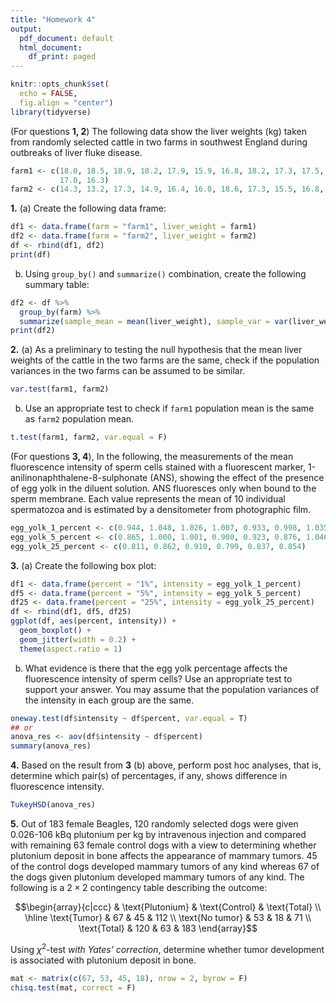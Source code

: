 ```yaml
---
title: "Homework 4"
output:
  pdf_document: default
  html_document:
    df_print: paged
---
```


```r
knitr::opts_chunk$set(
  echo = FALSE,
  fig.align = "center")
library(tidyverse)
```

\bigskip

(For questions **1, 2**) The following data show the liver weights (kg) taken from randomly selected cattle in two farms in southwest England during outbreaks of liver fluke disease.

```r
farm1 <- c(18.0, 18.5, 18.9, 18.2, 17.9, 15.9, 16.8, 18.2, 17.3, 17.5, 17.7, 17.8, 17.1,
           17.0, 16.3)
farm2 <- c(14.3, 13.2, 17.3, 14.9, 16.4, 16.0, 18.6, 17.3, 15.5, 16.8, 15.7, 18.0, 15.2)
```

**1.** (a) Create the following data frame:

```r
df1 <- data.frame(farm = "farm1", liver_weight = farm1)
df2 <- data.frame(farm = "farm2", liver_weight = farm2)
df <- rbind(df1, df2)
print(df)
```

(b) Using `group_by()` and `summarize()` combination, create the following summary table:

```r
df2 <- df %>%
  group_by(farm) %>%
  summarize(sample_mean = mean(liver_weight), sample_var = var(liver_weight))
print(df2)
```

**2.** (a) As a preliminary to testing the null hypothesis that the mean liver weights of the cattle in the two farms are the same, check if the population variances in the two farms can be assumed to be similar. 

```r
var.test(farm1, farm2)
```

(b) Use an appropriate test to check if `farm1` population mean is the same as `farm2` population mean.

```r
t.test(farm1, farm2, var.equal = F)
```

(For questions **3, 4**),  In the following, the measurements of the mean fluorescence intensity of sperm cells stained with a fluorescent marker, 1-anilinonaphthalene-8-sulphonate (ANS), showing the effect of the presence of egg yolk in the diluent solution. ANS fluoresces only when bound to the sperm membrane. Each value represents the mean of 10 individual spermatozoa and is estimated by a densitometer from photographic film.

```r
egg_yolk_1_percent <- c(0.944, 1.048, 1.026, 1.007, 0.933, 0.998, 1.035)
egg_yolk_5_percent <- c(0.865, 1.000, 1.001, 0.900, 0.923, 0.876, 1.046, 0.990)
egg_yolk_25_percent <- c(0.811, 0.862, 0.910, 0.799, 0.837, 0.854)
```

**3.** (a) Create the following box plot:

```r
df1 <- data.frame(percent = "1%", intensity = egg_yolk_1_percent)
df5 <- data.frame(percent = "5%", intensity = egg_yolk_5_percent)
df25 <- data.frame(percent = "25%", intensity = egg_yolk_25_percent)
df <- rbind(df1, df5, df25)
ggplot(df, aes(percent, intensity)) + 
  geom_boxplot() +
  geom_jitter(width = 0.2) +
  theme(aspect.ratio = 1)
```

(b) What evidence is there that the egg yolk percentage affects the fluorescence intensity of sperm cells? Use an appropriate test to support your answer. You may assume that the population variances of the intensity in each group are the same.

```r
oneway.test(df$intensity ~ df$percent, var.equal = T)
## or
anova_res <- aov(df$intensity ~ df$percent)
summary(anova_res)
```

**4.** Based on the result from **3** (b) above, perform post hoc analyses, that is, determine which pair(s) of percentages, if any, shows difference in fluorescence intensity. 

```r
TukeyHSD(anova_res)
```

**5.** Out of 183 female Beagles, 120 randomly selected dogs were given 0.026-106 kBq plutonium per kg by intravenous injection and compared with remaining 63 female control dogs with a view to determining whether plutonium deposit in bone affects the appearance of mammary tumors. 45 of the control dogs developed mammary tumors of any kind whereas 67 of the dogs given plutonium developed mammary tumors of any kind. The following is a $2\times 2$ contingency table describing the outcome:

$$\begin{array}{c|ccc} & \text{Plutonium} & \text{Control} & \text{Total} \\ \hline   
\text{Tumor} & 67 & 45 & 112 \\  
\text{No tumor} & 53 & 18 & 71 \\
\text{Total} & 120 & 63 & 183
\end{array}$$

Using $\chi^2$-test _with Yates' correction_, determine whether tumor development is associated with plutonium deposit in bone. 

```r
mat <- matrix(c(67, 53, 45, 18), nrow = 2, byrow = F)
chisq.test(mat, correct = F)
```




